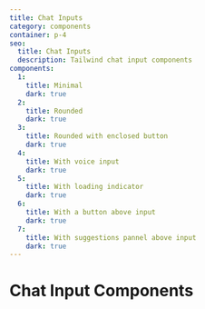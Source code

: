 ```yaml
---
title: Chat Inputs
category: components
container: p-4
seo:
  title: Chat Inputs
  description: Tailwind chat input components
components:
  1:
    title: Minimal
    dark: true
  2:
    title: Rounded
    dark: true
  3:
    title: Rounded with enclosed button
    dark: true
  4:
    title: With voice input
    dark: true
  5:
    title: With loading indicator
    dark: true
  6:
    title: With a button above input
    dark: true
  7:
    title: With suggestions pannel above input
    dark: true
---
```


# Chat Input Components

<ComponentsList
  componentsData={componentsData}
  componentContainer={componentContainer}
/>
